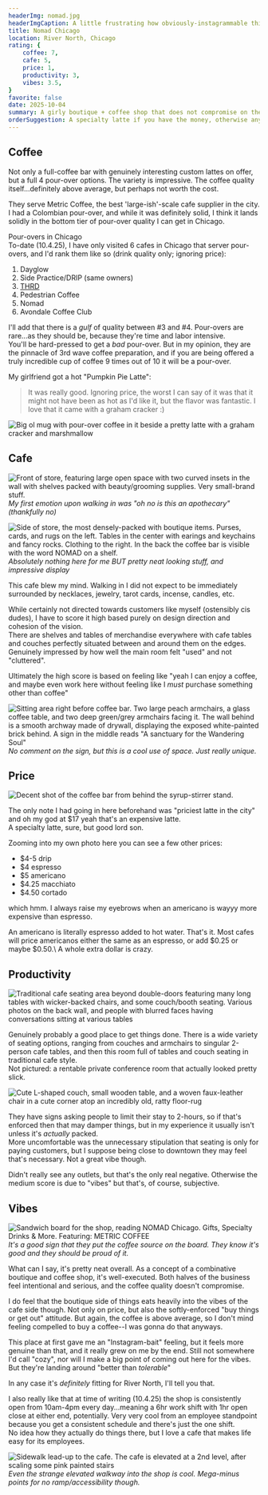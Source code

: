 ```yaml
---
headerImg: nomad.jpg
headerImgCaption: A little frustrating how obviously-instagrammable this wall is, but I gotta admit it does a good job selling the idea of the space.
title: Nomad Chicago
location: River North, Chicago
rating: {
    coffee: 7,
    cafe: 5,
    price: 1,
    productivity: 3,
    vibes: 3.5,
}
favorite: false
date: 2025-10-04
summary: A girly boutique + coffee shop that does not compromise on the coffee quality. You'll step in, wondering which part of the business (coffee or boutique sales) is the supporting actor for the other, but never really find the answer.
orderSuggestion: A specialty latte if you have the money, otherwise any pour-over
---
```



## Coffee

Not only a full-coffee bar with genuinely interesting custom lattes on offer, but a full 4 pour-over options. The variety is impressive. The coffee quality itself...definitely above average, but perhaps not worth the cost.

They serve Metric Coffee, the best 'large-ish'-scale cafe supplier in the city. I had a Colombian pour-over, and while it was definitely solid, I think it lands solidly in the bottom tier of pour-over quality I can get in Chicago.

<Accordion client:idle>
<span slot="title"><InlineEmoji emoji={hot_drink}/> Pour-overs in Chicago</span>
<div slot="content">
To-date (10.4.25), I have only visited 6 cafes in Chicago that server pour-overs, and I'd rank them like so (drink quality only; ignoring price):

1. Dayglow
2. Side Practice/DRIP (same owners)
3. [THRD](/cafe-reviews/thrd-coffee)
4. Pedestrian Coffee
5. Nomad
6. Avondale Coffee Club

I'll add that there is a _gulf_ of quality between #3 and #4. Pour-overs are rare...as they should be, because they're time and labor intensive.\
You'll be hard-pressed to get a _bad_ pour-over. But in my opinion, they are the pinnacle of 3rd wave coffee preparation, and if you are being offered a truly incredible cup of coffee 9 times out of 10 it will be a pour-over. 
</div>
</Accordion>

My girlfriend got a hot "Pumpkin Pie Latte":

> It was really good. Ignoring price, the worst I can say of it was that it might not have been as hot as I'd like it, but the flavor was fantastic. I love that it came with a graham cracker :)

![Big ol mug with pour-over coffee in it beside a pretty latte with a graham cracker and marshmallow](IMG_6733.jpg "looking closely now, that's not a very impressive latte flower/art or whatever lol. Whatever. Just a late observation")

## Cafe

![Front of store, featuring large open space with two curved insets in the wall with shelves packed with beauty/grooming supplies. Very small-brand stuff.](IMG_6725.jpg)
_My first emotion upon walking in was "oh no is this an apothecary" (thankfully no)_

![Side of store, the most densely-packed with boutique items. Purses, cards, and rugs on the left. Tables in the center with earings and keychains and fancy rocks. Clothing to the right. In the back the coffee bar is visible with the word NOMAD on a shelf.](IMG_6728-1.jpg)
_Absolutely nothing here for me BUT pretty neat looking stuff, and impressive display_

This cafe blew my mind. Walking in I did not expect to be immediately surrounded by necklaces, jewelry, tarot cards, incense, candles, etc.

While certainly not directed towards customers like myself (ostensibly cis dudes), I have to score it high based purely on design direction and cohesion of the vision.\
There are shelves and tables of merchandise everywhere with cafe tables and couches perfectly situated between and around them on the edges. Genuinely impressed by how well the main room felt "used" and not "cluttered".

Ultimately the high score is based on feeling like "yeah I can enjoy a coffee, and maybe even work here without feeling like I _must_ purchase something other than coffee"

![Sitting area right before coffee bar. Two large peach armchairs, a glass coffee table, and two deep green/grey armchairs facing it. The wall behind is a smooth archway made of drywall, displaying the exposed white-painted brick behind. A sign in the middle reads "A sanctuary for the Wandering Soul"](IMG_6724.jpg "Okay I'll comment here. 'Sanctuary for the wandering soul' lmao okay I'm not wandering looking for incense or candles. Y'all's coffee is good but with 2hr sitting limits that's no sanctuary haha.")
_No comment on the sign, but this is a cool use of space. Just really unique._

## Price

![Decent shot of the coffee bar from behind the syrup-stirrer stand.](image_2.png)

The only note I had going in here beforehand was "priciest latte in the city" and oh my god at $17 yeah that's an expensive latte.\
A specialty latte, sure, but good lord son.

Zooming into my own photo here you can see a few other prices:

- $4-5 drip
- $4 espresso
- $5 americano
- $4.25 macchiato
- $4.50 cortado

which hmm. I always raise my eyebrows when an americano is wayyy more expensive than espresso.

<EmojiBlockquote emoji={Argent_yikes} size="sticker">
An americano is literally espresso added to hot water. That's it. Most cafes will price americanos either the same as an espresso, or add $0.25 or maybe $0.50.\
A whole extra dollar is crazy.
</EmojiBlockquote>

## Productivity

![Traditional cafe seating area beyond double-doors featuring many long tables with wicker-backed chairs, and some couch/booth seating. Various photos on the back wall, and people with blurred faces having conversations sitting at various tables](image_1.png)

Genuinely probably a good place to get things done. There is a wide variety of seating options, ranging from couches and armchairs to singular 2-person cafe tables, and then this room full of tables and couch seating in traditional cafe style.\
Not pictured: a rentable private conference room that actually looked pretty slick.

![Cute L-shaped couch, small wooden table, and a woven faux-leather chair in a cute corner atop an incredibly old, ratty floor-rug](IMG_6727.jpg "Not to be mean but fuck that's a gross rug. For how otherwise-immaculate the vibes are in here, + the fact they SELL rugs, it's just a very glaring 'wtf' moment for me")

They have signs asking people to limit their stay to 2-hours, so if that's enforced then that may damper things, but in my experience it usually isn't unless it's *actually* packed.\
More uncomfortable was the unnecessary stipulation that seating is only for paying customers, but I suppose being close to downtown they may feel that's necessary. Not a great vibe though.

Didn't really see any outlets, but that's the only real negative. Otherwise the medium score is due to "vibes" but that's, of course, subjective.

## Vibes

![Sandwich board for the shop, reading NOMAD Chicago. Gifts, Specialty Drinks & More. Featuring: METRIC COFFEE](IMG_6736-1.jpg)
_It's a good sign that they put the coffee source on the board. They know it's good and they should be proud of it._

What can I say, it's pretty neat overall. As a concept of a combinative boutique and coffee shop, it's well-executed. Both halves of the business feel intentional and serious, and the coffee quality doesn't compromise.

I do feel that the boutique side of things eats heavily into the vibes of the cafe side though. Not only on price, but also the softly-enforced "buy things or get out" attitude. But again, the coffee is above average, so I don't mind feeling compelled to buy a coffee--I was gonna do that anyways.

This place at first gave me an "Instagram-bait" feeling, but it feels more genuine than that, and it really grew on me by the end. Still not somewhere I'd call "cozy", nor will I make a big point of coming out here for the vibes. But they're landing around "better than _tolerable_"

In any case it's *definitely* fitting for River North, I'll tell you that.

I also really like that at time of writing (10.4.25) the shop is consistently open from 10am-4pm every day...meaning a 6hr work shift with 1hr open close at either end, potentially. Very very cool from an employee standpoint because you get a consistent schedule and there's just the one shift.\
No idea how they actually do things there, but I love a cafe that makes life easy for its employees.

![Sidewalk lead-up to the cafe. The cafe is elevated at a 2nd level, after scaling some pink painted stairs](IMG_6735.jpg)
_Even the strange elevated walkway into the shop is cool. Mega-minus points for no ramp/accessibility though._